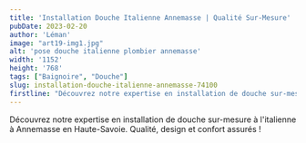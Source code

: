 ```yaml
---
title: 'Installation Douche Italienne Annemasse | Qualité Sur-Mesure'
pubDate: 2023-02-20
author: 'Léman'
image: "art19-img1.jpg"
alt: 'pose douche italienne plombier annemasse'
width: '1152'
height: '768'
tags: ["Baignoire", "Douche"]
slug: installation-douche-italienne-annemasse-74100
firstline: "Découvrez notre expertise en installation de douche sur-mesure à l'italienne à Annemasse en Haute-Savoie. Qualité, design et confort assurés !"
---
```


<div class="flex justify-center items-center">
  <p class="text-center">
    Découvrez notre expertise en installation de douche sur-mesure à l'italienne à Annemasse en Haute-Savoie. Qualité, design et confort assurés !
  </p>
</div>